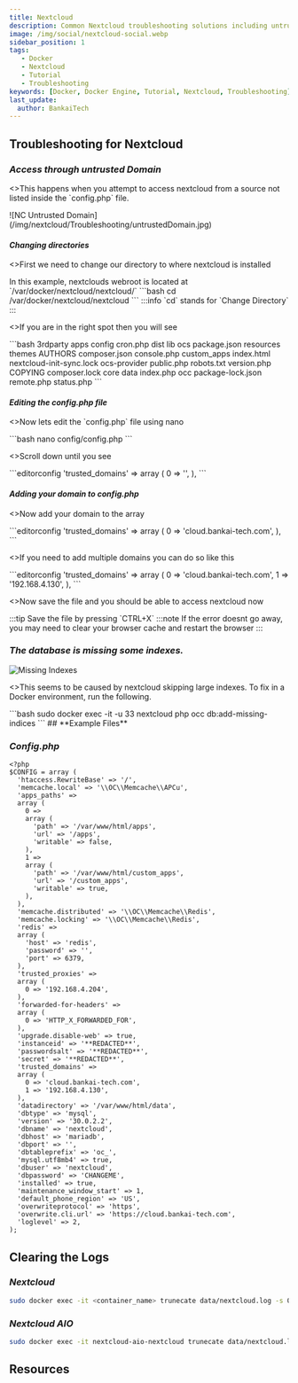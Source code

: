 ```yaml
---
title: Nextcloud
description: Common Nextcloud troubleshooting solutions including untrusted domain errors, missing database indexes, and configuration fixes.
image: /img/social/nextcloud-social.webp
sidebar_position: 1
tags:
   - Docker
   - Nextcloud
   - Tutorial
   - Troubleshooting
keywords: [Docker, Docker Engine, Tutorial, Nextcloud, Troubleshooting]
last_update:
  author: BankaiTech
---
```


## **Troubleshooting for Nextcloud**

### ***Access through untrusted Domain***

<p>
<>This happens when you attempt to access nextcloud from a source not listed inside the `config.php` file.</>
</p>
![NC Untrusted Domain](/img/nextcloud/Troubleshooting/untrustedDomain.jpg)

#### *Changing directories*

<p>
<>First we need to change our directory to where nextcloud is installed</>
</p>
In this example, nextclouds webroot is located at `/var/docker/nextcloud/nextcloud/`
```bash
cd /var/docker/nextcloud/nextcloud
```
:::info
`cd` stands for `Change Directory`
:::

<p>
<>If you are in the right spot then you will see</>
</p>
```bash
3rdparty  apps           config       cron.php     dist        lib                       ocs                package.json  resources   themes
AUTHORS   composer.json  console.php  custom_apps  index.html  nextcloud-init-sync.lock  ocs-provider       public.php    robots.txt  version.php
COPYING   composer.lock  core         data         index.php   occ                       package-lock.json  remote.php    status.php
```

#### *Editing the config.php file*

<p>
<>Now lets edit the `config.php` file using nano</>
</p>
```bash
nano config/config.php
```
<p>
<>Scroll down until you see</>
</p>
```editorconfig
'trusted_domains' =>
array (
    0 => '',
  ),
```

#### *Adding your domain to config.php*

<p>
<>Now add your domain to the array</>
</p>
```editorconfig
'trusted_domains' => 
  array (
    0 => 'cloud.bankai-tech.com',
  ),
```
<p>
<>If you need to add multiple domains you can do so like this</>
</p>
```editorconfig
'trusted_domains' => 
  array (
    0 => 'cloud.bankai-tech.com',
    1 => '192.168.4.130',
  ),
```
<p>
<>Now save the file and you should be able to access nextcloud now</>
</p>
:::tip
Save the file by pressing `CTRL+X`
:::note
If the error doesnt go away, you may need to clear your browser cache and restart the browser
:::

### ***The database is missing some indexes.***

![Missing Indexes](/img/nextcloud/Troubleshooting/missingIndexes.jpg)
<p>
<>This seems to be caused by nextcloud skipping large indexes. To fix in a Docker environment, run the following.</>
</p>
```bash
sudo docker exec -it -u 33 nextcloud php occ db:add-missing-indices
```
## **Example Files**

### ***Config.php***

```editorconfig
<?php
$CONFIG = array (
  'htaccess.RewriteBase' => '/',
  'memcache.local' => '\\OC\\Memcache\\APCu',
  'apps_paths' => 
  array (
    0 => 
    array (
      'path' => '/var/www/html/apps',
      'url' => '/apps',
      'writable' => false,
    ),
    1 => 
    array (
      'path' => '/var/www/html/custom_apps',
      'url' => '/custom_apps',
      'writable' => true,
    ),
  ),
  'memcache.distributed' => '\\OC\\Memcache\\Redis',
  'memcache.locking' => '\\OC\\Memcache\\Redis',
  'redis' => 
  array (
    'host' => 'redis',
    'password' => '',
    'port' => 6379,
  ),
  'trusted_proxies' => 
  array (
    0 => '192.168.4.204',
  ),
  'forwarded-for-headers' =>
  array (
    0 => 'HTTP_X_FORWARDED_FOR',
  ),
  'upgrade.disable-web' => true,
  'instanceid' => '**REDACTED**',
  'passwordsalt' => '**REDACTED**',
  'secret' => '**REDACTED**',
  'trusted_domains' => 
  array (
    0 => 'cloud.bankai-tech.com',
    1 => '192.168.4.130',
  ),
  'datadirectory' => '/var/www/html/data',
  'dbtype' => 'mysql',
  'version' => '30.0.2.2',
  'dbname' => 'nextcloud',
  'dbhost' => 'mariadb',
  'dbport' => '',
  'dbtableprefix' => 'oc_',
  'mysql.utf8mb4' => true,
  'dbuser' => 'nextcloud',
  'dbpassword' => 'CHANGEME',
  'installed' => true,
  'maintenance_window_start' => 1,
  'default_phone_region' => 'US',
  'overwriteprotocol' => 'https',
  'overwrite.cli.url' => 'https://cloud.bankai-tech.com',
  'loglevel' => 2,
);
```

## **Clearing the Logs**
### *Nextcloud*
```bash
sudo docker exec -it <container_name> trunecate data/nextcloud.log -s 0 && sudo docker restart <container_name>
```

### *Nextcloud AIO*
```bash
sudo docker exec -it nextcloud-aio-nextcloud trunecate data/nextcloud.log -s 0 && sudo docker restart nextcloud-aio-nextcloud
```
## **Resources**


<BuyMeACoffeeButton />
